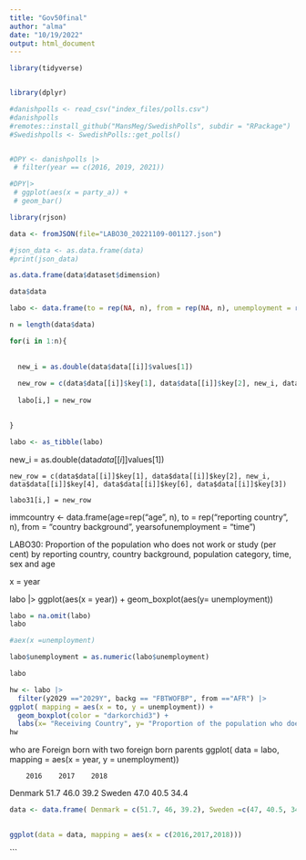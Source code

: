 ```yaml
---
title: "Gov50final"
author: "alma"
date: "10/19/2022"
output: html_document
---
```



``` r

library(tidyverse) 


library(dplyr)

#danishpolls <- read_csv("index_files/polls.csv")
#danishpolls
#remotes::install_github("MansMeg/SwedishPolls", subdir = "RPackage")
#Swedishpolls <- SwedishPolls::get_polls()



```



```r
#DPY <- danishpolls |>
 # filter(year == c(2016, 2019, 2021)) 

#DPY|>
 # ggplot(aes(x = party_a)) +
 # geom_bar()


```

```r
library(rjson)
```

```r
data <- fromJSON(file="LABO30_20221109-001127.json")

#json_data <- as.data.frame(data)
#print(json_data)
```
```r
as.data.frame(data$dataset$dimension)
```
```r
data$data
```


```r
labo <- data.frame(to = rep(NA, n), from = rep(NA, n), unemployment = rep(NA, n), year = rep(NA, n), y2029 = rep(NA,n), backg = rep(NA,  n))

n = length(data$data)

for(i in 1:n){
  
 
  new_i = as.double(data$data[[i]]$values[1])
  
  new_row = c(data$data[[i]]$key[1], data$data[[i]]$key[2], new_i, data$data[[i]]$key[4], data$data[[i]]$key[6], data$data[[i]]$key[3])
  
  labo[i,] = new_row

    
}

labo <- as_tibble(labo) 


```
new_i = as.double(data$data[[i]]$values[1])
    
    new_row = c(data$data[[i]]$key[1], data$data[[i]]$key[2], new_i, data$data[[i]]$key[4], data$data[[i]]$key[6], data$data[[i]]$key[3])
    
    labo31[i,] = new_row
immcountry <- data.frame(age=rep("age", n), to = rep("reporting country", n), from = "country background", yearsofunemployment = "time")

LABO30: Proportion of the population who does not work or study (per cent) by reporting country, country background, population category, time, sex and age


x = year

labo |>
ggplot(aes(x = year)) +
geom_boxplot(aes(y= unemployment))


```r
labo = na.omit(labo)
labo
```
```r
#aex(x =unemployment)
```


```r
labo$unemployment = as.numeric(labo$unemployment)

labo
```
```r
hw <- labo |>
  filter(y2029 =="2029Y", backg == "FBTWOFBP", from =="AFR") |> 
ggplot( mapping = aes(x = to, y = unemployment)) +
  geom_boxplot(color = "darkorchid3") +
  labs(x= "Receiving Country", y= "Proportion of the population who does not work or study", title = "Denmark v Sweden Unemployment Rate of immigrants from Africa") 
hw


```
who are Foreign born with two foreign born parents
 ggplot( data = labo, mapping = aes(x = year, y = unemployment))

      	2016	2017	2018
Denmark	51.7	46.0	39.2
Sweden	47.0	40.5	34.4

```r
data <- data.frame( Denmark = c(51.7, 46, 39.2), Sweden =c(47, 40.5, 34.4), row.names = c(2016,2017,2018)) 

  
ggplot(data = data, mapping = aes(x = c(2016,2017,2018)))


```


```


